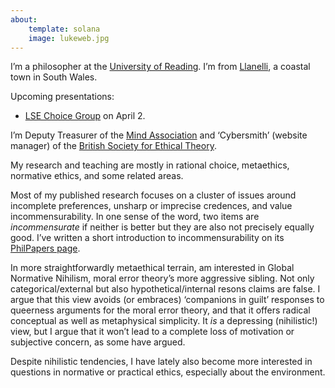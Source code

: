 ```yaml
---
about:
    template: solana
    image: lukeweb.jpg
---
```


I'm a philosopher at the [University of
Reading](https://www.reading.ac.uk/philosophy/). I'm from
[Llanelli](https://en.wikipedia.org/wiki/Llanelli), a coastal town in
South Wales. <!--Before joining Reading in 2014, I finished my PhD in
Philosophy at [UNC Chapel Hill](https://philosophy.unc.edu/). Before
*that* I did my BA in Maths & Philosophy at Exeter College, Oxford.-->

Upcoming presentations:

- [LSE Choice
  Group](https://www.lse.ac.uk/philosophy/events/choice-group-seminar-luke-elson-2025/)
  on April 2.

I'm Deputy Treasurer of the [Mind
Association](https://mindassociation.org/) and 'Cybersmith' (website
manager) of the [British Society for Ethical
Theory](https://www.bset.org.uk/).

My research and teaching are mostly in rational choice, metaethics,
normative ethics, and some related areas.

Most of my published research focuses on a cluster of issues around
incomplete preferences, unsharp or imprecise credences, and value
incommensurability. In one sense of the word, two items are
*incommensurate* if neither is better but they are also not precisely
equally good. I've written a short introduction to incommensurability
on its [PhilPapers
page](https://philpapers.org/browse/incommensurability-of-value).

In more straightforwardly metaethical terrain, am interested in Global
Normative Nihilism, moral error theory's more aggressive sibling. Not
only categorical/external but also hypothetical/internal resons claims
are false. I argue that this view avoids (or embraces) 'companions in
guilt' responses to queerness arguments for the moral error theory,
and that it offers radical conceptual as well as metaphysical
simplicity. It *is* a depressing (nihilistic!) view, but I argue that
it won't lead to a complete loss of motivation or subjective concern,
as some have argued.

Despite nihilistic tendencies, I have lately also become more
interested in questions in normative or practical ethics, especially
about the environment.